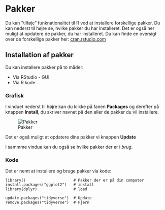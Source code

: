 ﻿# Pakker {#pakker}
Du kan ”tilføje” funknationalitet til R ved at installere forskellige pakker. Du kan nederst til højre se, hvilke pakker du har installeret.
Det er også her muligt at opdatere de pakker, du har installeret.
Du kan finde en oversigt over de forskellige pakker her: <a href="https://cran.rstudio.com" target="_blank">cran.rstudio.com</a>

## Installation af pakker
Du kan installere pakker på to måder:

* Via RStudio - GUI
* Via R kode


### Grafisk
I vinduet nederst til højre kan du klikke på fanen **Packages** og derefter på knappen **Install**, du skriver navnet på den eller de pakker du vil installere.

![Pakker](img/pakker.png)

Det er også muligt at opdatere dine pakker vi knappen **Update**

I sammme vindue kan du også se hvilke pakker der er i *brug*.

### Kode
Det er nemt at installere og bruge pakker via kode:

```
library()                     # Pakker der er på din computer
install.packages("ggplot2")   # install
library(dplyr)                # load

update.packages("tidyverse")  # Update
remove.packages("tidyverse")  # Fjern
```



